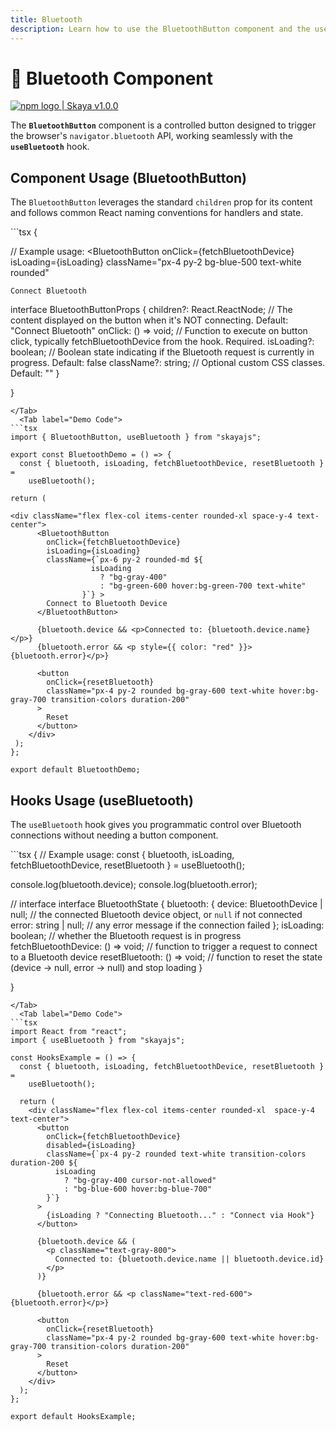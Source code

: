 ```yaml
---
title: Bluetooth
description: Learn how to use the BluetoothButton component and the useBluetooth hook for connecting to Bluetooth devices.
---
```



# 📡 Bluetooth Component

<div
  style={{
    display: "flex",
    alignItems: "center",
    borderRadius: "4px",
    height: "20px",
    border: "2px solid red",
    padding: "1rem",
  }}
>
  <a
    href="https://www.npmjs.com/package/skaya"
    target="_blank"
    style={{
      display: "flex",
      alignItems: "center",
      gap: "0.5rem",
      color: "#cb3837",
      textDecoration: "none",
      fontWeight: "bold",
    }}
  >
    <img
      src="/logo/npm-logo-red.png"
      alt="npm logo"
      style={{ height: "12px" }}
    />
    <span>| Skaya v1.0.0</span>
  </a>
</div>

The **`BluetoothButton`** component is a controlled button designed to trigger the browser's `navigator.bluetooth` API, working seamlessly with the **`useBluetooth`** hook.

## Component Usage (BluetoothButton)

The `BluetoothButton` leverages the standard `children` prop for its content and follows common React naming conventions for handlers and state.
<Tabs>
  <Tab label="Demo"><BluetoothExample /></Tab>

  <Tab label="Props">
```tsx
{

  // Example usage:
  <BluetoothButton
    onClick={fetchBluetoothDevice}
    isLoading={isLoading}
    className="px-4 py-2 bg-blue-500 text-white rounded"
  >
    Connect Bluetooth
  </BluetoothButton>

  interface BluetoothButtonProps {
    children?: React.ReactNode;          // The content displayed on the button when it's NOT connecting. Default: "Connect Bluetooth"
    onClick: () => void;                 // Function to execute on button click, typically fetchBluetoothDevice from the hook. Required.
    isLoading?: boolean;                 // Boolean state indicating if the Bluetooth request is currently in progress. Default: false
    className?: string;                  // Optional custom CSS classes. Default: ""
  }

}

```
</Tab>
  <Tab label="Demo Code">
```tsx
import { BluetoothButton, useBluetooth } from "skayajs";

export const BluetoothDemo = () => {
  const { bluetooth, isLoading, fetchBluetoothDevice, resetBluetooth } =
    useBluetooth();

return (

<div className="flex flex-col items-center rounded-xl space-y-4 text-center">
      <BluetoothButton
        onClick={fetchBluetoothDevice}
        isLoading={isLoading}
        className={`px-6 py-2 rounded-md ${
                  isLoading
                    ? "bg-gray-400"
                    : "bg-green-600 hover:bg-green-700 text-white"
                }`} >
        Connect to Bluetooth Device
      </BluetoothButton>

      {bluetooth.device && <p>Connected to: {bluetooth.device.name}</p>}
      {bluetooth.error && <p style={{ color: "red" }}>{bluetooth.error}</p>}

      <button
        onClick={resetBluetooth}
        className="px-4 py-2 rounded bg-gray-600 text-white hover:bg-gray-700 transition-colors duration-200"
      >
        Reset
      </button>
    </div>
 );
};

export default BluetoothDemo;

```
</Tab>
</Tabs>

## Hooks Usage (useBluetooth)

The `useBluetooth` hook gives you programmatic control over Bluetooth connections without needing a button component.

<Tabs>
  <Tab label="Demo"><HooksExample /></Tab>

  <Tab label="Hooks">
```tsx
  {
  // Example usage:
  const { bluetooth, isLoading, fetchBluetoothDevice, resetBluetooth } = useBluetooth();

  console.log(bluetooth.device);
  console.log(bluetooth.error);

  // interface
  interface BluetoothState {
    bluetooth: {
      device: BluetoothDevice | null; // the connected Bluetooth device object, or `null` if not connected
      error: string | null;           // any error message if the connection failed
    };
    isLoading: boolean;                // whether the Bluetooth request is in progress
    fetchBluetoothDevice: () => void; // function to trigger a request to connect to a Bluetooth device
    resetBluetooth: () => void;       // function to reset the state (device → null, error → null) and stop loading
  }

}
```
</Tab>
  <Tab label="Demo Code">
```tsx
import React from "react";
import { useBluetooth } from "skayajs";

const HooksExample = () => {
  const { bluetooth, isLoading, fetchBluetoothDevice, resetBluetooth } =
    useBluetooth();

  return (
    <div className="flex flex-col items-center rounded-xl  space-y-4 text-center">
      <button
        onClick={fetchBluetoothDevice}
        disabled={isLoading}
        className={`px-4 py-2 rounded text-white transition-colors duration-200 ${
          isLoading
            ? "bg-gray-400 cursor-not-allowed"
            : "bg-blue-600 hover:bg-blue-700"
        }`}
      >
        {isLoading ? "Connecting Bluetooth..." : "Connect via Hook"}
      </button>

      {bluetooth.device && (
        <p className="text-gray-800">
          Connected to: {bluetooth.device.name || bluetooth.device.id}
        </p>
      )}

      {bluetooth.error && <p className="text-red-600">{bluetooth.error}</p>}

      <button
        onClick={resetBluetooth}
        className="px-4 py-2 rounded bg-gray-600 text-white hover:bg-gray-700 transition-colors duration-200"
      >
        Reset
      </button>
    </div>
  );
};

export default HooksExample;

```

</Tab>
</Tabs>
